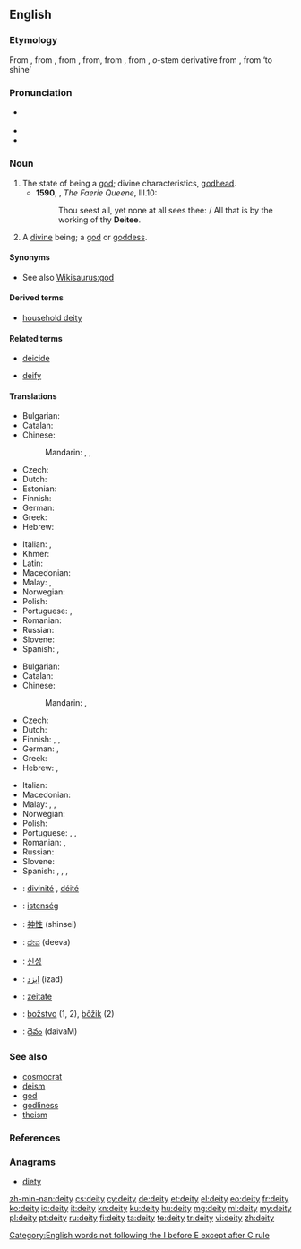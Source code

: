 ==English==
{{wikipedia}}

===Etymology===
From {{etyl|frm}} {{term|deité|lang=frm}}, from {{etyl|la}} {{term|deitas|deitās|lang=la}}, from {{term|deus||god|lang=la}}, from{{recons|dẹ̄os|lang=la}}, from {{etyl|OL.|la}} {{term|deiuos|lang=la}}, from {{etyl|ine-pro|la}} {{recons|deywós|lang=ine-pro}} , ''o''-stem derivative from {{recons|dyew-||sky, heaven|lang=ine-pro}}, from {{recons|dei-|lang=ine-pro}} ‘to shine’

===Pronunciation===
* {{a|UK}} {{IPA|/ˈdiːɪti/|/ˈdeɪɪti/}}
* {{audio|en-uk-deity1.ogg|More traditional pronunciation (UK)}}
* {{audio|en-uk-deity2.ogg|Alternative pronunciation<ref>The American Heritage Book of English Usage.
A Practical and Authoritative Guide to Contemporary English.  1996.</ref> (UK)}}

===Noun===
{{en-noun|deit|ies}}

# The state of being a [[god]]; divine characteristics, [[godhead]]. {{defdate|from 14th c.}}
#* '''1590''', {{w|Edmund Spenser}}, ''The Faerie Queene'', III.10:
#*: Thou seest all, yet none at all sees thee: / All that is by the working of thy '''Deitee'''.
# A [[divine]] being; a [[god]] or [[goddess]]. {{defdate|from 14th c.}}
{{rfex}}

====Synonyms====
* See also [[Wikisaurus:god]]

====Derived terms====
* [[household deity]]

====Related terms====
{{rel-top|Terms etymologically related to ''deity''}}
* [[deicide]]
{{rel-mid}}
* [[deify]]
{{rel-bottom}}

====Translations====
{{trans-top|essential nature of a god, divinity}}
* Bulgarian: {{t-|bg|божественост|f}}
* Catalan: {{t-|ca|deïtat|f}}
* Chinese:
*: Mandarin: {{t-|cmn|神威|tr=shénwēi|sc=Hani}}, {{t|cmn|神力|tr=shénlì|sc=Hani}}, {{t|cmn|神性|tr=shénxìng|sc=Hani}}
* Czech: {{t-|cs|božství|n}}
* Dutch: {{t+|nl|godheid|f}}
* Estonian: {{t-|et|jumalus}}
* Finnish: {{t+|fi|jumaluus}}
* German: {{t+|de|Gottheit|f}}
* Greek: {{t+|el|θεότητα|f|tr=theótita}}
* Hebrew: {{t-|he|אלוהות|f|tr=elohút}}
{{trans-mid}}
* Italian: {{t+|it|divinità|f}}, {{t-|it|deità|f}}
* Khmer: {{t+|km|ទេវ|tr=de va|sc=Khmr}}
* Latin: {{t-|la|deitas|f}}
* Macedonian: {{t-|mk|божественост|f|tr=bóžestvenost}}
* Malay: {{t-|ms|ketuhanan}}, {{t-|ms|kedewaan}}
* Norwegian: {{t-|no|guddom|m}}
* Polish: {{t+|pl|bóstwo|n}}
* Portuguese: {{t+|pt|divindade|f}}, {{t+|pt|deidade}}
* Romanian: {{t-|ro|divinitate|f}}
* Russian: {{t+|ru|божественность|f|tr=božéstv'ennost'}}
* Slovene: {{t+|sl|božanstvo|n}}
* Spanish: {{t+|es|deidad|f}}, {{t+|es|divinidad|f}}
{{trans-bottom}}

{{trans-top|a powerful entity that possesses numerous miraculous powers}}
* Bulgarian: {{t+|bg|божество|n}}
* Catalan: {{t-|ca|deïtat|f}}
* Chinese:
*: Mandarin: {{t-|cmn|神|tr=shén|sc=Hani}}, {{t-|cmn|神明|tr=shénmíng|sc=Hani}}
* Czech: {{t-|cs|božstvo|n}}
* Dutch: {{t+|nl|godheid|f}}
* Finnish: {{t+|fi|jumala}}, {{t+|fi|jumalatar}}, {{t-|fi|jumalolento}}
* German: {{t+|de|Gott|m}}, {{t+|de|Gottheit|f}}
* Greek: {{t+|el|θεότητα|f|tr=theótita}}
* Hebrew: {{t+|he|אלוהים|tr=Elohím}}, {{t+|he|אל|tr=él}} {{m|s}}
{{trans-mid}}
* Italian: {{t+|it|divinità|f}}
* Macedonian: {{t-|mk|божество|n|tr=bóžestvo}}
* Malay: {{t-|ms|tuhan}}, {{t-|ms|dewa|m}}, {{t-|ms|dewi|f}}
* Norwegian: {{t+|no|gud|m}}
* Polish: {{t+|pl|bóstwo|n}}
* Portuguese: {{t+|pt|deus|m}}, {{t+|pt|deusa|f}}, {{t+|pt|divindade|f}}
* Romanian: {{t+|ro|dumnezeu|f}}, {{t-|ro|divinitate|f}}
* Russian: {{t+|ru|божество|n|tr=božestvó}}
* Slovene: {{t+|sl|božanstvo|n}}
* Spanish: {{t+|es|dios|m}}, {{t-|es|diosa|f}}, {{t+|es|deidad|f}}, {{t+|es|divinidad|f}}
{{trans-bottom}}

{{checktrans-top}}
* {{ttbc|fr}}: [[divinité]] {{f}}, [[déité]] {{f}}
* {{ttbc|hu}}: [[istenség]]
* {{ttbc|ja}}: [[神性]] (shinsei)
* {{ttbc|kn}}: [[ದೇವ]] (deeva)
* {{ttbc|ko}}: [[신성]]
{{trans-mid}}
* {{ttbc|fa}}: [[ایزد]] (izad)
* {{ttbc|ro}}: [[zeitate]] {{f}}
* {{ttbc|sk}}: [[božstvo]] {{n}} (1, 2), [[bôžik]] {{m}} (2)
* {{ttbc|te}}: [[దైవం]] (daivaM)
{{trans-bottom}}

===See also===
* [[cosmocrat]]
* [[deism]]
* [[god]]
* [[godliness]]
* [[theism]]

===References===
<references/>

===Anagrams===
* [[diety#English|diety]]

[[Category:English words not following the I before E except after C rule]]

[[zh-min-nan:deity]]
[[cs:deity]]
[[cy:deity]]
[[de:deity]]
[[et:deity]]
[[el:deity]]
[[eo:deity]]
[[fr:deity]]
[[ko:deity]]
[[io:deity]]
[[it:deity]]
[[kn:deity]]
[[ku:deity]]
[[hu:deity]]
[[mg:deity]]
[[ml:deity]]
[[my:deity]]
[[pl:deity]]
[[pt:deity]]
[[ru:deity]]
[[fi:deity]]
[[ta:deity]]
[[te:deity]]
[[tr:deity]]
[[vi:deity]]
[[zh:deity]]